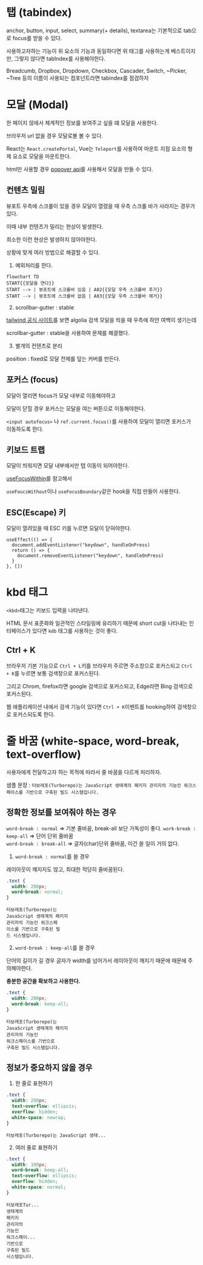 # 탭 (tabindex)

anchor, button, input, select, summary(+ details), textarea는 기본적으로 tab으로 focus를 받을 수 있다.

사용하고자하는 기능이 위 요소의 기능과 동일하다면 위 태그를 사용하는게 베스트이지만, 그렇지 않다면 tabIndex를 사용해야한다.

Breadcumb, Dropbox, Dropdown, Checkbox, Cascader, Switch, ~Picker, ~Tree 등의 이름이 사용되는 컴포넌트라면 tabindex를 점검하자

# 모달 (Modal)

한 페이지 않에서 체계적인 정보를 보여주고 싶을 떄 모달을 사용한다.

브라우저 url 없을 경우 모달로볼 볼 수 있다.

React는 `React.createPortal`, Vue는 `Teleport`를 사용하여 마운트 지점 요소의 형제 요소로 모달을 마운트한다.

html만 사용할 경우 [popover api](https://developer.mozilla.org/ko/docs/Web/API/Popover_API)를 사용해서 모달을 만들 수 있다.

## 컨텐츠 밀림

뷰포트 우측에 스크롤이 있을 경우 모달이 열렸을 때 우측 스크롤 바가 사라지는 경우가 있다.

이때 내부 컨텐츠가 밀리는 현상이 발생한다.

최소한 이런 현상은 발생하지 않아야한다.

상황에 맞게 여러 방법으로 해결할 수 있다.

1. 예외처리를 한다.

```mermaid
flowchart TD
START{{모달을 연다}}
START --> | 뷰포트에 스크롤바 있음 | A02{{모달 우측 스크롤바 추가}}
START --> | 뷰포트에 스크롤바 없음 | A03{{모달 우측 스크롤바 제거}}
```

2. scrollbar-gutter : stable

[tailwind 공식 사이트](https://tailwindcss.com/)를 보면 algolia 검색 모달을 띄을 때 우측에 하얀 여백이 생기는데

scrollbar-gutter : stable을 사용하여 문제를 해결했다.

3. 별개의 컨텐츠로 분리

position : fixed로 모달 전체를 덮는 커버를 만든다.

## 포커스 (focus)

모달이 열리면 focus가 모달 내부로 이동해야하고

모달이 닫힐 경우 포커스는 모달을 여는 버튼으로 이동해야한다.

`<input autofocus>` 나 `ref.current.focus()`를 사용하여 모달이 열리면 포커스가 이동하도록 한다.

## 키보드 트랩

모달이 띄워지면 모달 내부에서만 탭 이동이 되어야한다.

[useFocusWithin](https://react-spectrum.adobe.com/react-aria/useFocusWithin.html)를 참고해서

`useFoucsWithout`이나 `useFocusBoundary`같은 hook을 직접 만들어 사용한다.

## ESC(Escape) 키

모달이 열려있을 때 ESC 키를 누르면 모달이 닫혀야한다.

```tsx
useEffect(() => {
  document.addEventListener("keydown", handleOnPress)
  return () => {
    document.removeEventListener("keydown", handleOnPress)
  }
}, [])
```

# kbd 태그

`<kbd>`태그는 키보드 입력을 나타낸다.

HTML 문서 표준화와 일관적인 스타일링에 유리하기 때문에 short cut을 나타내는 인터페이스가 있다면 `kdb` 태그를 사용하는 것이 좋다.

## Ctrl + K

브라우저 기본 기능으로 `Ctrl + L`키를 브라우저 주르면 주소창으로 포커스되고 `Ctrl + K`를 누르면 보통 검색창으로 포커스된다.

그리고 Chrom, firefox라면 google 검색으로 포커스되고, Edge라면 Bing 검색으로 포커스된다.

웹 애플리케이션 내에서 검색 기능이 있다면 `Ctrl + K`이벤트를 hooking하여 검색창으로 포커스되도록 한다.

# 줄 바꿈 (white-space, word-break, text-overflow)

사용자에게 전달하고자 하는 목적에 따라서 줄 바꿈을 다르게 처리하자.

샘플 문장 : `터보레포(Turborepo)는 JavaScript 생태계의 패키지 관리자의 기능인 워크스페이스를 기반으로 구축된 빌드 시스템입니다.`

## 정확한 정보를 보여줘야 하는 경우

`word-break : normal` => 기본 줄바꿈, break-all 보단 가독성이 좋다.
`work-break : keep-all` => 단어 단위 줄바꿈  
`word-break : break-all` => 글자(char)단위 줄바꿈, 이건 쓸 일이 거의 없다.

1. `word-break : normal`를 쓸 경우

레이아웃이 꺠지지도 않고, 최대한 적당히 줄바꿈된다.

```css
.text {
  width: 200px;
  word-break: normal;
}
```

```
터보레포(Turborepo)는
JavaScript 생태계의 패키지
관리자의 기능인 워크스페
이스를 기반으로 구축된 빌
드 시스템입니다.
```

2. `word-break : keep-all`를 쓸 경우

단어의 길이가 길 경우 글자가 width를 넘어가서 레이아웃이 깨지기 때문에 때문에 주의해야한다.

**충분한 공간을 확보하고 사용한다.**

```css
.text {
  width: 200px;
  word-break: keep-all;
}
```

```
터보레포(Turborepo)는
JavaScript 생태계의 패키지
관리자의 기능인
워크스페이스를 기반으로
구축된 빌드 시스템입니다.
```

## 정보가 중요하지 않을 경우

1. 한 줄로 표현하기

```css
.text {
  width: 200px;
  text-overflow: ellipsis;
  overflow: hidden;
  white-space: nowrap;
}
```

```
터보레포(Turborepo)는 JavaScript 생태...
```

2. 여러 줄로 표현하기

```css
.text {
  width: 100px;
  word-break: keep-all;
  text-overflow: ellipsis;
  overflow: hidden;
  white-space: normal;
}
```

```
터보레포Tur...
생태계의
패키지
관리자의
기능인
워크스페이...
기반으로
구축된 빌드
시스템입니다.
```
